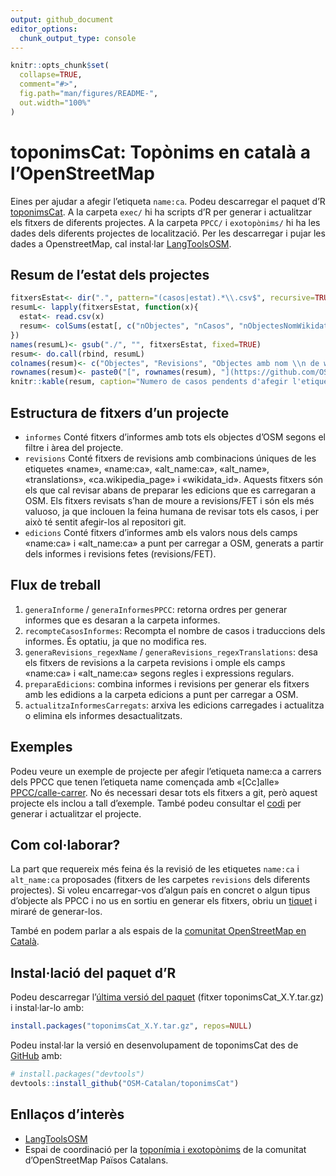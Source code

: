 ```yaml
---
output: github_document
editor_options: 
  chunk_output_type: console
---
```


<!-- README.md is generated from README.Rmd. Please edit that file & devtools::build_readme() -->

```r
knitr::opts_chunk$set(
  collapse=TRUE,
  comment="#>",
  fig.path="man/figures/README-",
  out.width="100%"
)
```

# toponimsCat: Topònims en català a l'OpenStreetMap

<!-- badges: start -->
<!-- badges: end -->

Eines per ajudar a afegir l'etiqueta ```name:ca```. Podeu descarregar el paquet d'R [toponimsCat](https://github.com/OSM-Catalan/toponimsCat/releases). A la carpeta ```exec/``` hi ha scripts d'R per generar i actualitzar els fitxers de diferents projectes. A la carpeta ```PPCC/``` i ```exotopònims/``` hi ha les dades dels diferents projectes de localització. Per les descarregar i pujar les dades a OpenstreetMap, cal instal·lar [LangToolsOSM](https://github.com/OSM-Catalan/LangToolsOSM).

## Resum de l'estat dels projectes



```r
fitxersEstat<- dir(".", pattern="(casos|estat).*\\.csv$", recursive=TRUE, full.names=TRUE)
resumL<- lapply(fitxersEstat, function(x){
  estat<- read.csv(x)
  resum<- colSums(estat[, c("nObjectes", "nCasos", "nObjectesNomWikidata", "nCasosNomWikidata")])
})
names(resumL)<- gsub("./", "", fitxersEstat, fixed=TRUE)
resum<- do.call(rbind, resumL)
colnames(resum)<- c("Objectes", "Revisions", "Objectes amb nom \\n de wikidata", "Revisions amb nom \\n de wikidata")
rownames(resum)<- paste0("[", rownames(resum), "](https://github.com/OSM-Catalan/toponimsCat/blob/main/", rownames(resum), ")")
knitr::kable(resum, caption="Numero de casos pendents d'afegir l'etiqueta ```name:ca``` per cada projecte. Per projectes sense revisió unificada, pot haver-hi casos duplicats en fitxers diferents.")
```


## Estructura de fitxers d’un projecte

* ```informes``` Conté fitxers d’informes amb tots els objectes d’OSM segons el filtre i àrea del projecte.
* ```revisions``` Conté fitxers de revisions amb combinacions úniques de les etiquetes «name», «name:ca»,
«alt_name:ca», «alt_name», «translations», «ca.wikipedia_page» i «wikidata_id».
Aquests fitxers són els que cal revisar abans de preparar les edicions que es carregaran a
OSM. Els fitxers revisats s’han de moure a revisions/FET i són els més valuoso, ja que
inclouen la feina humana de revisar tots els casos, i per això té sentit afegir-los al repositori
git.
* ```edicions``` Conté fitxers d’informes amb els valors nous dels camps «name:ca» i «alt_name:ca» a
punt per carregar a OSM, generats a partir dels informes i revisions fetes (revisions/FET).


## Flux de treball

1. ```generaInforme``` / ```generaInformesPPCC```: retorna ordres per generar informes que es desaran a la carpeta informes.
2. ```recompteCasosInformes```: Recompta el nombre de casos i traduccions dels informes. És optatiu, ja que no modifica res.
3. ```generaRevisions_regexName``` / ```generaRevisions_regexTranslations```: desa els fitxers
de revisions a la carpeta revisions i omple els camps «name:ca» i «alt_name:ca» segons
regles i expressions regulars.
4. ```preparaEdicions```: combina informes i revisions per generar els fitxers amb les edidions a
la carpeta edicions a punt per carregar a OSM.
5. ```actualitzaInformesCarregats```: arxiva les edicions carregades i actualitza o elimina els
informes desactualitzats.


## Exemples

Podeu veure un exemple de projecte per afegir l’etiqueta name:ca a carrers dels PPCC que tenen
l’etiqueta name començada amb «[Cc]alle» [PPCC/calle-carrer](https://github.com/OSM-Catalan/toponimsCat/tree/main/PPCC/calle-carrer). No és necessari desar tots els fitxers a git, però aquest projecte els inclou a tall d’exemple. També podeu consultar el [codi](https://github.com/OSM-Catalan/toponimsCat/blob/main/exec/projecte-PPCC_calle-carrer.r) per generar i actualitzar
el projecte.


## Com col·laborar?

La part que requereix més feina és la revisió de les etiquetes ```name:ca``` i ```alt_name:ca``` proposades (fitxers de les carpetes ```revisions``` dels diferents projectes). Si voleu encarregar-vos d'algun país en concret o algun tipus d'objecte als PPCC i no us en sortiu en generar els fitxers, obriu un [tiquet](https://github.com/OSM-Catalan/toponimsCat/issues) i miraré de generar-los.

També en podem parlar a als espais de la [comunitat OpenStreetMap en Català](https://wiki.openstreetmap.org/wiki/WikiProject_Catalan#Canals_de_comunicaci%C3%B3_i_mitjans_de_difusi%C3%B3).


## Instal·lació del paquet d'R

Podeu descarregar l'[última versió del paquet](https://github.com/OSM-Catalan/toponimsCat/releases/latest) (fitxer toponimsCat_X.Y.tar.gz) i instal·lar-lo amb:

``` r
install.packages("toponimsCat_X.Y.tar.gz", repos=NULL)
``` 

Podeu instal·lar la versió en desenvolupament de toponimsCat des de [GitHub](https://github.com/) amb:

``` r
# install.packages("devtools")
devtools::install_github("OSM-Catalan/toponimsCat")
```


## Enllaços d’interès

* [LangToolsOSM](https://github.com/OSM-Catalan/LangToolsOSM)
* Espai de coordinació per la [toponímia i exotopònims](https://wiki.openstreetmap.org/wiki/WikiProject_Catalan/Topon%C3%ADmia_i_exotop%C3%B2nims) de la comunitat d’OpenStreetMap Països Catalans.
